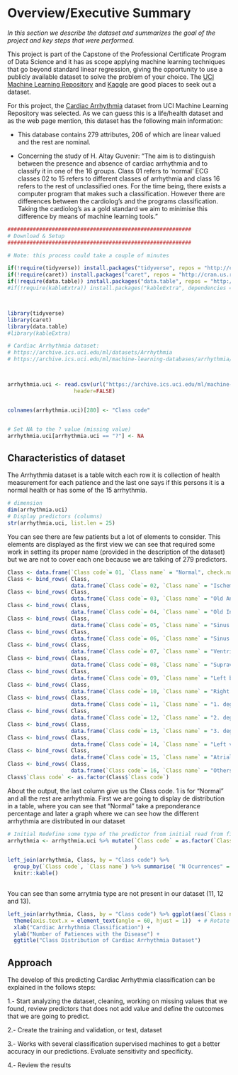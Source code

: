 # Overview/Executive Summary

*In this section we describe the dataset and summarizes the goal of the project and key steps that were performed.*
      
This project is part of the Capstone of the Professional Certificate Program of Data Science and it has as scope applying machine learning techniques that go beyond standard linear regression, giving the opportunity to use a publicly available dataset to solve the problem of your choice. The [UCI Machine Learning Repository](https://archive.ics.uci.edu/ml/index.php) and [Kaggle](https://www.kaggle.com/datasets) are good places to seek out a dataset.

For this project, the [Cardiac Arrhythmia](https://archive.ics.uci.edu/ml/datasets/Arrhythmia) dataset from UCI Machine Learning Repository was selected. As we can guess this is a life/health dataset and as the web page mention, this dataset has the following main information:

* This database contains 279 attributes, 206 of which are linear valued and the rest are nominal.

* Concerning the study of H. Altay Guvenir: "The aim is to distinguish between the presence and absence of cardiac arrhythmia and to classify it in one of the 16 groups. Class 01 refers to 'normal' ECG classes 02 to 15 refers to different classes of arrhythmia and class 16 refers to the rest of unclassified ones. For the time being, there exists a computer program that makes such a classification. However there are differences between the cardiolog's and the programs classification. Taking the cardiolog's as a gold standard we aim to minimise this difference by means of machine learning tools." 





```r
##########################################################
# Download & Setup
##########################################################

# Note: this process could take a couple of minutes

if(!require(tidyverse)) install.packages("tidyverse", repos = "http://cran.us.r-project.org")
if(!require(caret)) install.packages("caret", repos = "http://cran.us.r-project.org")
if(!require(data.table)) install.packages("data.table", repos = "http://cran.us.r-project.org")
#if(!require(kableExtra)) install.packages("kableExtra", dependencies = TRUE)



library(tidyverse)
library(caret)
library(data.table)
#library(kableExtra)

# Cardiac Arrhythmia dataset:
# https://archive.ics.uci.edu/ml/datasets/Arrhythmia
# https://archive.ics.uci.edu/ml/machine-learning-databases/arrhythmia/arrhythmia.data



arrhythmia.uci <- read.csv(url("https://archive.ics.uci.edu/ml/machine-learning-databases/arrhythmia/arrhythmia.data"),
                     header=FALSE)


colnames(arrhythmia.uci)[280] <- "Class code"


# Set NA to the ? value (missing value)
arrhythmia.uci[arrhythmia.uci == "?"] <- NA
```

## Characteristics of dataset
The Arrhythmia dataset is a table witch each row it is collection of health measurement for each patience and the last one says if this persons it is a normal health or has some of the 15 arrhythmia.


```r
# dimension
dim(arrhythmia.uci)
# Display predictors (columns)
str(arrhythmia.uci, list.len = 25)
```

You can see there are few patients but a lot of elements to consider. This elements are displayed as the first view we can see that required some work in setting its proper name (provided in the description of the dataset) but we are not to cover each one because we are talking of 279 predictors.



```r

Class <- data.frame(`Class code`= 01, `Class name` = "Normal", check.names = FALSE)
Class <- bind_rows( Class,
                    data.frame(`Class code`= 02, `Class name` = "Ischemic changes (Coronary Artery Disease)", check.names = FALSE))
Class <- bind_rows( Class,
                    data.frame(`Class code`= 03, `Class name` = "Old Anterior Myocardial Infarction", check.names = FALSE))
Class <- bind_rows( Class,
                    data.frame(`Class code`= 04, `Class name` = "Old Inferior Myocardial Infarction", check.names = FALSE))
Class <- bind_rows( Class,
                    data.frame(`Class code`= 05, `Class name` = "Sinus tachycardy", check.names = FALSE))
Class <- bind_rows( Class,
                    data.frame(`Class code`= 06, `Class name` = "Sinus bradycardy", check.names = FALSE))
Class <- bind_rows( Class,
                    data.frame(`Class code`= 07, `Class name` = "Ventricular Premature Contraction (PVC)", check.names = FALSE))
Class <- bind_rows( Class,
                    data.frame(`Class code`= 08, `Class name` = "Supraventricular Premature Contraction", check.names = FALSE))
Class <- bind_rows( Class,
                    data.frame(`Class code`= 09, `Class name` = "Left bundle branch block", check.names = FALSE))
Class <- bind_rows( Class,
                    data.frame(`Class code`= 10, `Class name` = "Right bundle branch block", check.names = FALSE))
Class <- bind_rows( Class,
                    data.frame(`Class code`= 11, `Class name` = "1. degree AtrioVentricular block", check.names = FALSE))
Class <- bind_rows( Class,
                    data.frame(`Class code`= 12, `Class name` = "2. degree AV block", check.names = FALSE))
Class <- bind_rows( Class,
                    data.frame(`Class code`= 13, `Class name` = "3. degree AV block", check.names = FALSE))
Class <- bind_rows( Class,
                    data.frame(`Class code`= 14, `Class name` = "Left ventricule hypertrophy", check.names = FALSE))
Class <- bind_rows( Class,
                    data.frame(`Class code`= 15, `Class name` = "Atrial Fibrillation or Flutter", check.names = FALSE))
Class <- bind_rows( Class,
                    data.frame(`Class code`= 16, `Class name` = "Others", check.names = FALSE))
Class$`Class code` <- as.factor(Class$`Class code`)
```


About the output, the last column give us the Class code. 1 is for "Normal" and all the rest are arrhythmia. First we are going to display de distribution in a table, where you can see that "Normal" take a preponderance percentage and later a graph where we can see how the different arrhythmia are distributed in our dataset


```r
# Initial Redefine some type of the predictor from initial read from files. if using R 3.6 or earlier:
arrhythmia <- arrhythmia.uci %>% mutate(`Class code` = as.factor(`Class code`)
                                        )
```


```r
left_join(arrhythmia, Class, by = "Class code") %>% 
  group_by(`Class code`, `Class name`) %>% summarise( "N Ocurrences" = n(), Percentage = round(100*n()/nrow(arrhythmia),digits = 1)) %>%
  knitr::kable()
  
```

You can see than some arrytmia type are not present in our dataset (11, 12 and 13).

```r
left_join(arrhythmia, Class, by = "Class code") %>% ggplot(aes(`Class name`)) + geom_histogram(stat="count") +
  theme(axis.text.x = element_text(angle = 60, hjust = 1))  + # Rotate axis labels
  xlab("Cardiac Arrhythmia Classification") +
  ylab("Number of Patiences with the Disease") +
  ggtitle("Class Distribution of Cardiac Arrhythmia Dataset")
```


## Approach
The develop of this predicting Cardiac Arrhythmia classification can be explained in the follows steps:

1.- Start analyzing the dataset, cleaning, working on missing values that we found, review predictors that does not add value and define the outcomes that we are going to predict.

2.- Create the training and validation, or test, dataset

3.- Works with several classification supervised machines to get a better accuracy in our predictions. Evaluate sensitivity and specificity.

4.- Review the results



\newpage

